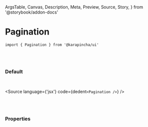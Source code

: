  ArgsTable,
  Canvas,
  Description,
  Meta,
  Preview,
  Source,
  Story,
} from '@storybook/addon-docs'


<Meta title='01. Atoms / Pagination' component={Pagination} />

# Pagination

`import { Pagination } from '@karapincha/ui'`

<br />
<br />

### Default

<br />

<Story name='Default'>
  <div className='doc-story__preview' style={{ zoom: '100%' }}>
    <div className='flex items-center gap-4'>
      <Pagination />
    </div>
  </div>
</Story>

<Source language={'jsx'} code={dedent`<Pagination />`} />

<br />
<br />

### Properties

<ArgsTable of={Pagination} />
